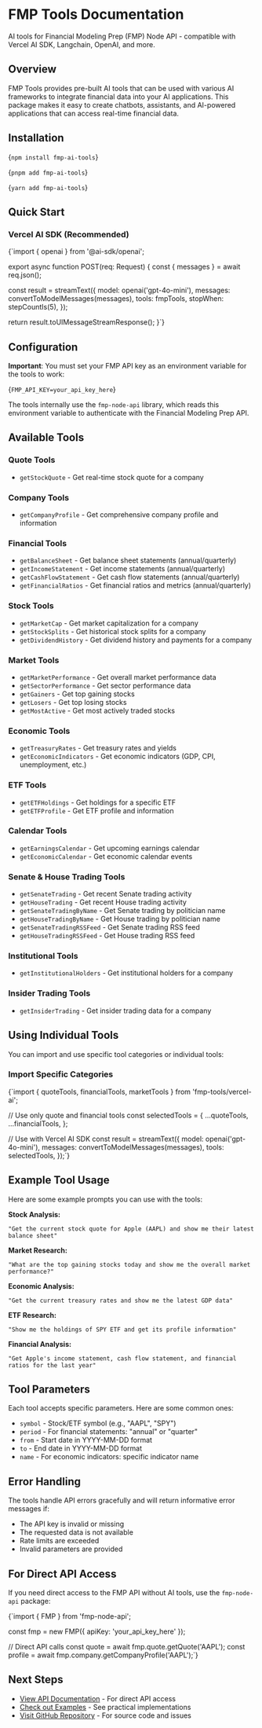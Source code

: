 # FMP Tools Documentation

AI tools for Financial Modeling Prep (FMP) Node API - compatible with Vercel AI SDK, Langchain, OpenAI, and more.

## Overview

FMP Tools provides pre-built AI tools that can be used with various AI frameworks to integrate financial data into your AI applications. This package makes it easy to create chatbots, assistants, and AI-powered applications that can access real-time financial data.

## Installation

<CodeBlock language="bash">{`npm install fmp-ai-tools`}</CodeBlock>

<CodeBlock language="bash">{`pnpm add fmp-ai-tools`}</CodeBlock>

<CodeBlock language="bash">{`yarn add fmp-ai-tools`}</CodeBlock>

## Quick Start

### Vercel AI SDK (Recommended)

<CodeBlock language="typescript" filename="app/api/chat/route.ts">
{`import { openai } from '@ai-sdk/openai';

export async function POST(req: Request) {
  const { messages } = await req.json();

const result = streamText({
model: openai('gpt-4o-mini'),
messages: convertToModelMessages(messages),
tools: fmpTools,
stopWhen: stepCountIs(5),
});

return result.toUIMessageStreamResponse();
}`}

</CodeBlock>

## Configuration

**Important**: You must set your FMP API key as an environment variable for the tools to work:

<CodeBlock language="bash">{`FMP_API_KEY=your_api_key_here`}</CodeBlock>

The tools internally use the `fmp-node-api` library, which reads this environment variable to authenticate with the Financial Modeling Prep API.

## Available Tools

### Quote Tools

- `getStockQuote` - Get real-time stock quote for a company

### Company Tools

- `getCompanyProfile` - Get comprehensive company profile and information

### Financial Tools

- `getBalanceSheet` - Get balance sheet statements (annual/quarterly)
- `getIncomeStatement` - Get income statements (annual/quarterly)
- `getCashFlowStatement` - Get cash flow statements (annual/quarterly)
- `getFinancialRatios` - Get financial ratios and metrics (annual/quarterly)

### Stock Tools

- `getMarketCap` - Get market capitalization for a company
- `getStockSplits` - Get historical stock splits for a company
- `getDividendHistory` - Get dividend history and payments for a company

### Market Tools

- `getMarketPerformance` - Get overall market performance data
- `getSectorPerformance` - Get sector performance data
- `getGainers` - Get top gaining stocks
- `getLosers` - Get top losing stocks
- `getMostActive` - Get most actively traded stocks

### Economic Tools

- `getTreasuryRates` - Get treasury rates and yields
- `getEconomicIndicators` - Get economic indicators (GDP, CPI, unemployment, etc.)

### ETF Tools

- `getETFHoldings` - Get holdings for a specific ETF
- `getETFProfile` - Get ETF profile and information

### Calendar Tools

- `getEarningsCalendar` - Get upcoming earnings calendar
- `getEconomicCalendar` - Get economic calendar events

### Senate & House Trading Tools

- `getSenateTrading` - Get recent Senate trading activity
- `getHouseTrading` - Get recent House trading activity
- `getSenateTradingByName` - Get Senate trading by politician name
- `getHouseTradingByName` - Get House trading by politician name
- `getSenateTradingRSSFeed` - Get Senate trading RSS feed
- `getHouseTradingRSSFeed` - Get House trading RSS feed

### Institutional Tools

- `getInstitutionalHolders` - Get institutional holders for a company

### Insider Trading Tools

- `getInsiderTrading` - Get insider trading data for a company

## Using Individual Tools

You can import and use specific tool categories or individual tools:

### Import Specific Categories

<CodeBlock language="typescript">
{`import { quoteTools, financialTools, marketTools } from 'fmp-tools/vercel-ai';

// Use only quote and financial tools
const selectedTools = {
...quoteTools,
...financialTools,
};

// Use with Vercel AI SDK
const result = streamText({
model: openai('gpt-4o-mini'),
messages: convertToModelMessages(messages),
tools: selectedTools,
});`}

</CodeBlock>

## Example Tool Usage

Here are some example prompts you can use with the tools:

**Stock Analysis:**

```
"Get the current stock quote for Apple (AAPL) and show me their latest balance sheet"
```

**Market Research:**

```
"What are the top gaining stocks today and show me the overall market performance?"
```

**Economic Analysis:**

```
"Get the current treasury rates and show me the latest GDP data"
```

**ETF Research:**

```
"Show me the holdings of SPY ETF and get its profile information"
```

**Financial Analysis:**

```
"Get Apple's income statement, cash flow statement, and financial ratios for the last year"
```

## Tool Parameters

Each tool accepts specific parameters. Here are some common ones:

- `symbol` - Stock/ETF symbol (e.g., "AAPL", "SPY")
- `period` - For financial statements: "annual" or "quarter"
- `from` - Start date in YYYY-MM-DD format
- `to` - End date in YYYY-MM-DD format
- `name` - For economic indicators: specific indicator name

## Error Handling

The tools handle API errors gracefully and will return informative error messages if:

- The API key is invalid or missing
- The requested data is not available
- Rate limits are exceeded
- Invalid parameters are provided

## For Direct API Access

If you need direct access to the FMP API without AI tools, use the `fmp-node-api` package:

<CodeBlock language="typescript">
{`import { FMP } from 'fmp-node-api';

const fmp = new FMP({ apiKey: 'your_api_key_here' });

// Direct API calls
const quote = await fmp.quote.getQuote('AAPL');
const profile = await fmp.company.getCompanyProfile('AAPL');`}

</CodeBlock>

## Next Steps

- [View API Documentation](/docs/api) - For direct API access
- [Check out Examples](/docs/examples) - See practical implementations
- [Visit GitHub Repository](https://github.com/e-roy/fmp-node-wrapper) - For source code and issues
